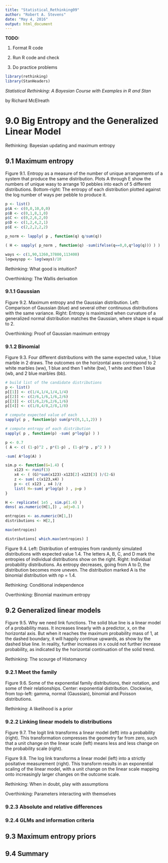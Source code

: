 ```yaml
---
title: "Statistical_Rethinking09"
author: "Robert A. Stevens"
date: "May 4, 2016"
output: html_document
---
```


**TODO:**

1. Format R code

2. Run R code and check

3. Do practice problems

```r
library(rethinking)
library(StanHeaders)
```

*Statistical Rethinking: A Bayesian Course with Examples in R and Stan*

by Richard McElreath

# 9.0 Big Entropy and the Generalized Linear Model  

Rethinking: Bayesian updating and maximum entropy

## 9.1 Maximum entropy  

Figure 9.1. Entropy as a measure of the number of unique arrangements of a system that produce the same distribution. Plots A through E show the numbers of unique wasy to arrange 10 pebbles into each of 5 different distributions. Bottom-right: The entropy of each distribution plotted against the log number of ways per pebble to produce it.

```r
p <- list()
p$A <- c(0,0,10,0,0)
p$B <- c(0,1,8,1,0)
p$C <- c(0,2,6,2,0)
p$D <- c(1,2,4,2,1)
p$E <- c(2,2,2,2,2)
```

```r
p_norm <- lapply( p , function(q) q/sum(q))
```

```r
( H <- sapply( p_norm , function(q) -sum(ifelse(q==0,0,q*log(q))) ) )
```

```r
ways <- c(1,90,1260,37800,113400)
logwayspp <- log(ways)/10
```

Rethinking: What good is intuition?

Overthinking: The Wallis derivation

### 9.1.1 Gaussian

Figure 9.2. Maximum entropy and the Gaussian distribution. Left: Comparison of Gaussian (blue) and several other continuous distributions with the same variance. Right: Entropy is maximized when curvature of a generalized normal distribution matches the Gaussian, where shape is equal to 2.

Overthinking: Proof of Gaussian maximum entropy

### 9.1.2 Binomial

Figure 9.3. Four different distributions with the same expected value, 1 blue marble in 2 draws. The outcomes on the horizontal axes correspond to 2 white marbles (ww), 1 blue and then 1 white (bw), 1 white and then 1 blue (wb, and 2 blue marbles (bb).

```r
# build list of the candidate distributions
p <- list()
p[[1]] <- c(1/4,1/4,1/4,1/4)
p[[2]] <- c(2/6,1/6,1/6,2/6)
p[[3]] <- c(1/6,2/6,2/6,1/6)
p[[4]] <- c(1/8,4/8,2/8,1/8)

# compute expected value of each
sapply( p , function(p) sum(p*c(0,1,1,2)) )
```

```r
# compute entropy of each distribution
sapply( p , function(p) -sum( p*log(p) ) )
```

```r
p <- 0.7
( A <- c( (1-p)^2 , p*(1-p) , (1-p)*p , p^2 ) )
```

```r
-sum( A*log(A) )
```

```r
sim.p <- function(G=1.4) {
    x123 <- runif(3)
    x4 <- ( (G)*sum(x123)-x123[2]-x123[3] )/(2-G)
    z <- sum( c(x123,x4) )
    p <- c( x123 , x4 )/z
    list( H=-sum( p*log(p) ) , p=p )
}
```

```r
H <- replicate( 1e5 , sim.p(1.4) )
dens( as.numeric(H[1,]) , adj=0.1 )
```

```r
entropies <- as.numeric(H[1,])
distributions <- H[2,]
```

```r
max(entropies)
```

```r
distributions[ which.max(entropies) ]
```

Figure 9.4. Left: Distribution of entropies from randomly simulated distributions with expected value 1.4. The letters A, B, C, and D mark the entropies of individual distributions show on the right. Right: Individual probability distributions. As entropy decreases, going from A to D, the distribution becomes more uneven. The distribution marked A is the binomial distribution with np = 1.4.

Rethinking: Conditional independence

Overthinking: Binomial maximum entropy

## 9.2 Generalized linear models  

Figure 9.5. Why we need link functions. The solid blue line is a linear model of a probability mass. It increases linearly with a predictor, x, on the horizontal axis. But when it reaches the maximum probability mass of 1, at the dashed boundary, it will happily continue upwards, as show by the dashed blue line. In reality, further increases in x could not further increase probability, as indicated by the horizontal continuation of the solid trend.

Rethinking: The scourge of Histomancy

### 9.2.1 Meet the family

Figure 9.6. Some of the exponential family distributions, their notation, and some of their relationships. Center: exponential distribution. Clockwise, from top-left: gamma, normal (Gaussian), binomial and Poisson distributions.

Rethinking: A likelihood is a prior

### 9.2.2 Linking linear models to distributions

Figure 9.7. The logit link transforms a linear model (left) into a probability (right). This transformation compresses the geometry far from zero, such that a unit change on the linear scale (left) means less and less change on the probability scale (right).

Figure 9.8. The log link transforms a linear model (left) into a strictly positative measurement (right). This transform results in an exponential scaling of the linear model, with a unit change on the linear scale mapping onto increasingly larger changes on the outcome scale.

Rethinking: When in doubt, play with assumptions

Overthinking: Parameters interacting with themselves

### 9.2.3 Absolute and relative differences

### 9.2.4 GLMs and information criteria

## 9.3 Maximum entropy priors  

## 9.4 Summary  

